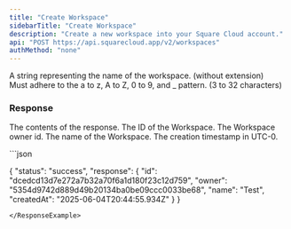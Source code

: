 ```yaml
---
title: "Create Workspace"
sidebarTitle: "Create Workspace"
description: "Create a new workspace into your Square Cloud account."
api: "POST https://api.squarecloud.app/v2/workspaces"
authMethod: "none"
---
```



<Authorization />

<ParamField body="name" type="string" placeholder="Workspace name">
  A string representing the name of the workspace. (without extension)<br/>Must adhere to the a to z, A to Z, 0 to 9, and _ pattern. (3 to 32 characters)
</ParamField>

### Response

<Status />

<ResponseField name="response" type="object">

The contents of the response.
<Expandable title="Toggle object">
<ResponseField name="id" type="string">
  The ID of the Workspace.
</ResponseField>
<ResponseField name="owner" type="string">
  The Workspace owner id.
</ResponseField>
<ResponseField name="name" type="string">
  The name of the Workspace.
</ResponseField>
<ResponseField name="createdAt" type="string">
  The creation timestamp in UTC-0.
</ResponseField>
</Expandable>
</ResponseField>


<ResponseExample>
```json

{
    "status": "success",
    "response": {
        "id": "dcedcd13d7e272a7b32a70f6a1d180f23c12d759",
        "owner": "5354d9742d889d49b20134ba0be09ccc0033be68",
        "name": "Test",
        "createdAt": "2025-06-04T20:44:55.934Z"
    }
}

```
</ResponseExample>
